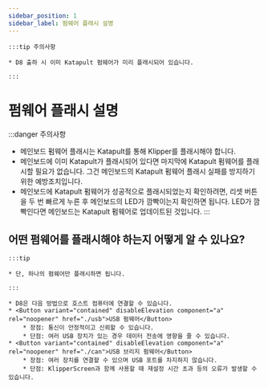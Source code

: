 ```yaml
---
sidebar_position: 1
sidebar_label: 펌웨어 플래시 설명
---
```





    :::tip 주의사항

    * D8 출하 시 이미 Katapult 펌웨어가 미리 플래시되어 있습니다.

    :::


# 펌웨어 플래시 설명

:::danger 주의사항
* 메인보드 펌웨어 플래시는 Katapult를 통해 Klipper를 플래시해야 합니다.
* 메인보드에 이미 Katapult가 플래시되어 있다면 마지막에 Katapult 펌웨어를 플래시할 필요가 없습니다. 그건 메인보드의 Katapult 펌웨어 플래시 실패를 방지하기 위한 예방조치입니다.
* 메인보드에 Katapult 펌웨어가 성공적으로 플래시되었는지 확인하려면, 리셋 버튼을 두 번 빠르게 누른 후 메인보드의 LED가 깜빡이는지 확인하면 됩니다. LED가 깜빡인다면 메인보드는 Katapult 펌웨어로 업데이트된 것입니다.
:::

## 어떤 펌웨어를 플래시해야 하는지 어떻게 알 수 있나요?

    :::tip

    * 단, 하나의 펌웨어만 플래시하면 됩니다.

    :::
    
    * D8은 다음 방법으로 호스트 컴퓨터에 연결할 수 있습니다.
    * <Button variant="contained" disableElevation component="a" rel="noopener" href="./usb">USB 펌웨어</Button>
        * 장점: 통신이 안정적이고 신뢰할 수 있습니다.
        * 단점: 여러 USB 장치가 있는 경우 데이터 전송에 영향을 줄 수 있습니다.
    * <Button variant="contained" disableElevation component="a" rel="noopener" href="./can">USB 브리지 펌웨어</Button>
        * 장점: 여러 장치를 연결할 수 있으며 USB 포트를 차지하지 않습니다.
        * 단점: KlipperScreen과 함께 사용할 때 재설정 시간 초과 등의 오류가 발생할 수 있습니다.
